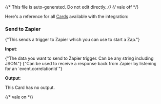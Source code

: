 {/* This file is auto-generated. Do not edit directly. */}
{/* vale off */}

Here's a reference for all [Cards](/learn/reference/cards/introduction) available with the integration:

### Send to Zapier

<span>{"This sends a trigger to Zapier which you can use to start a Zap."}</span>

**Input**:

<Expandable title="input fields">
  <ResponseField
    name="data"
    type="string"
    required
  >
    <span>{"The data you want to send to Zapier trigger. Can be any string including JSON."}</span>
  </ResponseField>
  <ResponseField
    name="correlationId"
    type="string"
  >
    <span>{"Can be used to receive a response back from Zapier by listening for an `event.correlationId`"}</span>
  </ResponseField>
</Expandable>

**Output**:

This Card has no output.


{/* vale on */}